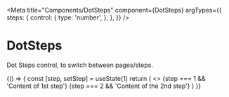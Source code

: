 
<Meta
  title="Components/DotSteps"
  component={DotSteps}
  argTypes={{
    steps: {
      control: {
        type: 'number',
      },
    },
  }}
/>

# DotSteps

<Description>Dot Steps control, to switch between pages/steps.</Description>

<Canvas>
  <Story name="default" args={{ steps: 2 }}>
    {() => {
      const [step, setStep] = useState(1)
      return (
        <>
          {step === 1 && 'Content of 1st step'}
          {step === 2 && 'Content of the 2nd step'}
          <DotSteps {...{ step, setStep }} />
        </>
      )
    }}
  </Story>
</Canvas>
